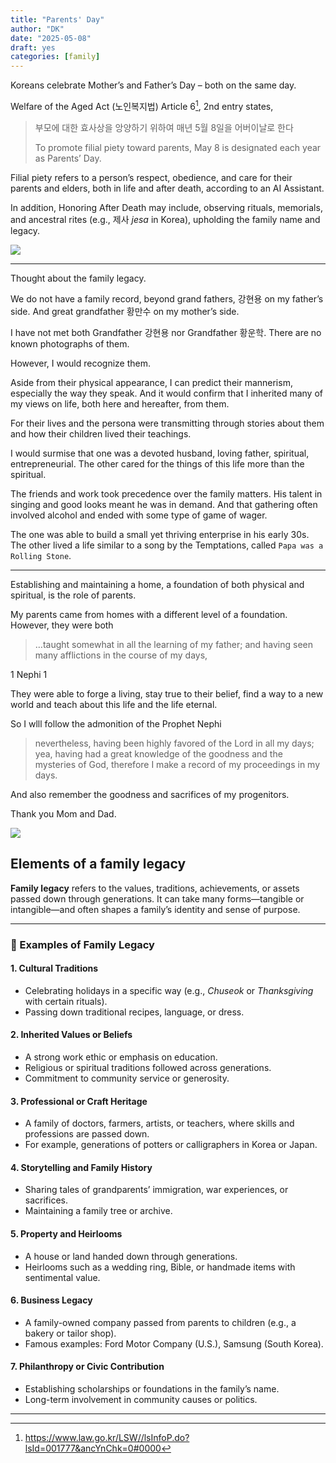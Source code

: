 ```yaml
---
title: "Parents' Day"
author: "DK"
date: "2025-05-08"
draft: yes
categories: [family]
---
```


Koreans celebrate Mother's and Father's Day – both on the same day.

Welfare of the Aged Act (노인복지법) Article 6[^1], 2nd entry states,

[^1]: <https://www.law.go.kr/LSW//lsInfoP.do?lsId=001777&ancYnChk=0#0000>

> 부모에 대한 효사상을 앙양하기 위하여 매년 5월 8일을 어버이날로 한다
>
> To promote filial piety toward parents, May 8 is designated each year as Parents' Day.

Filial piety refers to a person's respect, obedience, and care for their parents and elders, both in life and after death, according to an AI Assistant.

In addition, Honoring After Death may include, observing rituals, memorials, and ancestral rites (e.g., 제사 *jesa* in Korea), upholding the family name and legacy.

![](images/20250506_202758.jpg)

------------------------------------------------------------------------

Thought about the family legacy.

We do not have a family record, beyond grand fathers, 강현용 on my father's side. And great grandfather 황만수 on my mother's side.

I have not met both Grandfather 강현용 nor Grandfather 황운학. There are no known photographs of them.

However, I would recognize them.

Aside from their physical appearance, I can predict their mannerism, especially the way they speak. And it would confirm that I inherited many of my views on life, both here and hereafter, from them.

For their lives and the persona were transmitting through stories about them and how their children lived their teachings.

I would surmise that one was a devoted husband, loving father, spiritual, entrepreneurial. The other cared for the things of this life more than the spiritual.

The friends and work took precedence over the family matters. His talent in singing and good looks meant he was in demand. And that gathering often involved alcohol and ended with some type of game of wager.

The one was able to build a small yet thriving enterprise in his early 30s. The other lived a life similar to a song by the Temptations, called `Papa was a Rolling Stone`.

------------------------------------------------------------------------

Establishing and maintaining a home, a foundation of both physical and spiritual, is the role of parents.

My parents came from homes with a different level of a foundation. However, they were both

> ...taught somewhat in all the learning of my father; and having seen many afflictions in the course of my days,

1 Nephi 1

They were able to forge a living, stay true to their belief, find a way to a new world and teach about this life and the life eternal.

So I wlll follow the admonition of the Prophet Nephi

> nevertheless, having been highly favored of the Lord in all my days; yea, having had a great knowledge of the goodness and the mysteries of God, therefore I make a record of my proceedings in my days.

And also remember the goodness and sacrifices of my progenitors.

Thank you Mom and Dad.

![](images/20250507_171836.jpg)

## Elements of a family legacy

**Family legacy** refers to the values, traditions, achievements, or assets passed down through generations. It can take many forms—tangible or intangible—and often shapes a family’s identity and sense of purpose.

------------------------------------------------------------------------

### 📜 Examples of Family Legacy

#### 1. **Cultural Traditions**

-   Celebrating holidays in a specific way (e.g., *Chuseok* or *Thanksgiving* with certain rituals).
-   Passing down traditional recipes, language, or dress.

#### 2. **Inherited Values or Beliefs**

-   A strong work ethic or emphasis on education.
-   Religious or spiritual traditions followed across generations.
-   Commitment to community service or generosity.

#### 3. **Professional or Craft Heritage**

-   A family of doctors, farmers, artists, or teachers, where skills and professions are passed down.
-   For example, generations of potters or calligraphers in Korea or Japan.

#### 4. **Storytelling and Family History**

-   Sharing tales of grandparents’ immigration, war experiences, or sacrifices.
-   Maintaining a family tree or archive.

#### 5. **Property and Heirlooms**

-   A house or land handed down through generations.
-   Heirlooms such as a wedding ring, Bible, or handmade items with sentimental value.

#### 6. **Business Legacy**

-   A family-owned company passed from parents to children (e.g., a bakery or tailor shop).
-   Famous examples: Ford Motor Company (U.S.), Samsung (South Korea).

#### 7. **Philanthropy or Civic Contribution**

-   Establishing scholarships or foundations in the family’s name.
-   Long-term involvement in community causes or politics.

------------------------------------------------------------------------
